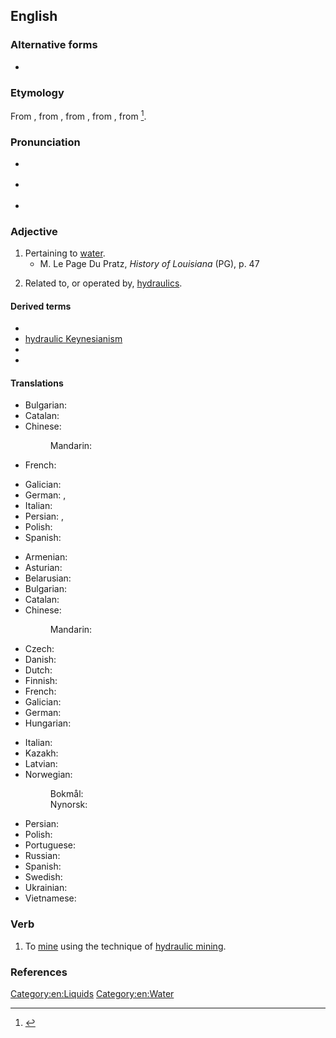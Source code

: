 ==English==

===Alternative forms===
* {{l|en|hydraulick}} {{qualifier|obsolete}}

===Etymology===
From {{bor|en|fr|hydraulique}}, from {{der|en|la|hydraulicus}}, from {{der|en|grc|ὑδραυλικός||of a water organ}}, from {{m|grc|ὕδραυλις||water organ}}, from {{af|grc|ὕδωρ|gloss1=water|αὐλός|gloss2=pipe|nocat=1}}<ref>{{R:Etymonline}}</ref>.

===Pronunciation===
* {{a|UK}} {{IPA|en|/haɪˈdɹɒlɪk/}}
* {{a|US}} {{IPA|en|/haɪˈdɹɔːlɪk/}}
* {{audio|en|en-us-hydraulic.ogg|Audio (US)}}

===Adjective===
{{en-adj|-}}

# Pertaining to [[water]]. {{defdate|from early 17th c.}}
#* M. Le Page Du Pratz, ''History of Louisiana'' (PG), p. 47
#*: {{quote|en|Tho' there are but seventeen feet water{{sic}} in the channel, I have seen vessels of five hundred ton enter into it. I know not why this entrance is left so neglected, as we are not in want of able engineers in France, in the '''hydraulic''' branch, a part of the mathematics to which I have most applyed{{sic}} myself.}}
# Related to, or operated by, [[hydraulics]].
#: {{ux|en|A '''hydraulic''' press is operated by the differential pressure of water on pistons of different dimensions.}}

====Derived terms====
* {{l|en|diesel-hydraulic}}
* [[hydraulic Keynesianism]]
* {{l|en|hygraulic}}
* {{l|en|hydraulic organ}}

====Translations====
{{trans-top|Having to do with water}}
* Bulgarian: {{t+|bg|воден}}
* Catalan: {{t|ca|hidràulic}}
* Chinese:
*: Mandarin: {{t|cmn|水力的}}
* French: {{t+|fr|hydraulique}}
{{trans-mid}}
* Galician: {{t|gl|hidráulico|m}}
* German: {{t|de|Wasser-}}, {{t|de|wasserkundlich}}
* Italian: {{t+|it|idraulico}}
* Persian: {{t|fa|آبفشاری|tr=abfeshari}}, {{t+|fa|هیدرولیک|tr=hidrolik}}
* Polish: {{t+|pl|hydrauliczny}}
* Spanish: {{t+|es|hidráulico}}
{{trans-bottom}}

{{trans-top|Related to hydraulics}}
* Armenian: {{t+|hy|ջրաբաշխական}}
* Asturian: {{t|ast|hidráulicu}}
* Belarusian: {{t|be|гідраўлі́чны}}
* Bulgarian: {{t|bg|хидравличен}}
* Catalan: {{t|ca|hidràulic}}
* Chinese:
*: Mandarin: {{t+|cmn|液壓|tr=yèyā}}
* Czech: {{t+|cs|hydraulický|m}}
* Danish: {{t|da|hydraulisk}}
* Dutch: {{t+|nl|hydraulisch}}
* Finnish: {{t+|fi|hydraulinen}}
* French: {{t+|fr|hydraulique}}
* Galician: {{t|gl|hidráulico|m}}
* German: {{t+|de|hydraulisch}}
* Hungarian: {{t+|hu|hidraulikus}}
{{trans-mid}}
* Italian: {{t+|it|idraulico}}
* Kazakh: {{t|kk|гидравликалық}}
* Latvian: {{t|lv|hidraulisks}}
* Norwegian:
*: Bokmål: {{t|nb|hydraulisk}}
*: Nynorsk: {{t|nn|hydraulisk}}
* Persian: {{t|fa|هیدرولیکی|tr=hidroliki}}
* Polish: {{t+|pl|hydrauliczny}}
* Portuguese: {{t+|pt|hidráulico}}
* Russian: {{t+|ru|гидравлический}}
* Spanish: {{t+|es|hidráulico}}
* Swedish: {{t+|sv|hydraulisk}}
* Ukrainian: {{t|uk|гідравлі́чний}}
* Vietnamese: {{t+|vi|thuỷ lực}}
{{trans-bottom}}

===Verb===
{{en-verb|hydraulics|hydraulicking|hydraulicked}}

# {{lb|en|transitive}} To [[mine]] using the technique of [[hydraulic mining]].

===References===
<references/>

[[Category:en:Liquids]]
[[Category:en:Water]]